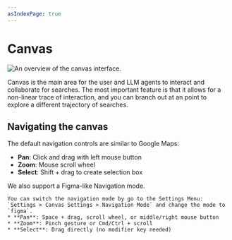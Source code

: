 ```yaml
---
asIndexPage: true
---
```



# Canvas 

![An overview of the canvas interface.](./overview.png)

Canvas is the main area for the user and LLM agents to interact and collaborate for searches. 
The most important feature is that it allows for a non-linear trace of interaction, and you can branch out at an point to explore a different trajectory of searches.

## Navigating the canvas 

The default navigation controls are similar to Google Maps:

* **Pan**: Click and drag with left mouse button
* **Zoom**: Mouse scroll wheel
* **Select**: Shift + drag to create selection box

<Callout type="info">
    We also support a Figma-like Navigation mode.

    You can switch the navigation mode by go to the Settings Menu: `Settings > Canvas Settings > Navigation Mode` and change the mode to `figma`. 
    * **Pan**: Space + drag, scroll wheel, or middle/right mouse button
    * **Zoom**: Pinch gesture or Cmd/Ctrl + scroll
    * **Select**: Drag directly (no modifier key needed)
</Callout>
